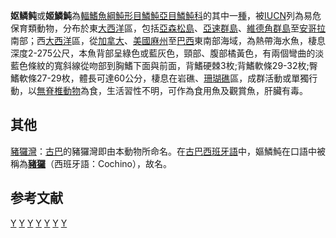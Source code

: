 {{Speciesbox 
| taxon = Balistes vetula
| image = 4987_aquaimages.jpg
| status = VU
| status_system = IUCN3.1
| authority = [[Linnaeus|Linnaeus]], 1758
| synonyms = *''Balistes bellus ,Walbaum, 1792 ''
*''Balistes equestris ,Gronow, 1854 ''
*''Balistes vetula trinitatis ,Nichols & Murphy, 1914 ''
}}

'''妪鳞鲀'''或'''姬鱗魨'''為[[輻鰭魚綱|輻鰭魚綱]][[魨形目|魨形目]][[鱗魨亞目|鱗魨亞目]][[鱗魨科|鱗魨科]]的其中一[[種|種]]，被[[IUCN|IUCN]]列為易危保育類動物，分布於東[[大西洋|大西洋]]區，包括[[亞森松島|亞森松島]]、[[亞速群島|亞速群島]]、[[維德角群島|維德角群島]]至[[安哥拉|安哥拉]]南部；西[[大西洋|大西洋]]區，從[[加拿大|加拿大]]、[[美國|美國]][[麻薩諸塞州|麻州]]至[[巴西|巴西]]東南部海域，為熱帶海水魚，棲息深度2-275公尺，本魚背部呈綠色或藍灰色，頸部、腹部橘黃色，有兩個彎曲的淡藍色條紋的寬斜線從吻部到胸鰭下面與前面，背鰭硬棘3枚;背鰭軟條29-32枚;臀鰭軟條27-29枚，體長可達60公分，棲息在岩礁、[[珊瑚礁|珊瑚礁]]區，成群活動或單獨行動，以[[無脊椎動物|無脊椎動物]]為食，生活習性不明，可作為食用魚及觀賞魚，肝臟有毒。

== 其他 ==
[[豬玀灣|豬玀灣]]：[[古巴|古巴]]的豬玀灣即由本動物所命名。在[[古巴西班牙语|古巴西班牙語]]中，嫗鱗魨在口語中被稱為'''[[豬|豬玀]]'''（西班牙語：Cochino），故名。

==参考文献==
{{Reflist}}
{{Taxonbar}}

[[Category:IUCN红色名录易危物种|Y]]
[[Category:食用魚|Y]]
[[Category:觀賞魚|Y]]
[[Category:有毒魚類|Y]]
[[Category:鱗魨屬|Y]]
[[Category:卡尔·林奈命名的生物分类|Y]]
[[Category:1758年描述的魚類|Y]]